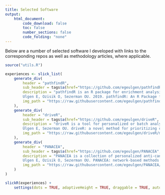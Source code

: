 ```yaml
---
title: Selected Software
output:
    html_document:
        code_download: false
        toc: false
        number_sections: false
        code_folding: "none"
---
```


Below are a number of selected software I developed with links to the corresponding repos as well as methodology articles, where applicable.

```r
source("utils.R")
```

```r
experiences <- slick_list(
    generate_div(
        header = "pathfindR",
        sub_header = tags$a(href="https://github.com/egeulgen/pathfindR", "https://github.com/egeulgen/pathfindR"),
        description = "pathfindR is an R package for enrichment analysis via active subnetworks. The package also offers functionality to cluster the enriched terms and identify representative terms in each cluster, score the enriched terms per sample, and visualize analysis results. As of the latest version, the package also allows comparison of two pathfindR results.
        Ulgen E, Ozisik O, Sezerman OU. 2019. pathfindR: An R Package for Comprehensive Identification of Enriched Pathways in Omics Data Through Active Subnetworks. Front. Genet. https://doi.org/10.3389/fgene.2019.00858",
        img_path = "https://raw.githubusercontent.com/egeulgen/pathfindR/master/inst/extdata/logo.png"
    ),
    generate_div(
        header = "driveR",
        sub_header = tags$a(href="https://github.com/egeulgen/driveR", "https://github.com/egeulgen/driveR"),
        description = "driveR is a tool for personalized or batch analysis of genomics data for driver gene prioritization by combining genomics information and prior biological knowledge. As features, driveR uses coding impact metaprediction scores, non-coding impact scores, somatic copy number alteration scores, hotspot gene/double-hit gene condition, ‘phenolyzer’ gene scores and memberships to cancer-related KEGG pathways. It uses these features to estimate cancer-type-specific probabilities for each gene of being a cancer driver using the related task of a multi-task learning classification model.
        Ülgen E, Sezerman OU. driveR: a novel method for prioritizing cancer driver genes using somatic genomics data. BMC Bioinformatics. 2021 May 24;22(1):263.https://doi.org/10.1186/s12859-021-04203-7",
        img_path = "https://raw.githubusercontent.com/egeulgen/driveR/master/inst/extdata/driveR_logo.png"
    ),
    generate_div(
        header = "PANACEA",
        sub_header = tags$a(href="https://github.com/egeulgen/PANACEA", "https://github.com/egeulgen/PANACEA"),
        description = "PANACEA is a collection of personalized anti-cancer drug prioritization approaches utilizing network methods. The methods utilize personalized “driverness” scores from driveR to rank drugs, mapping these onto a protein-protein interaction network. The “distance-based” method scores each drug based on these scores and distances between drugs and genes to rank given drugs. The “RWR” method propagates these scores via a random-walk with restart framework to rank the drugs.
        Ulgen E, Ozisik O, Sezerman OU. PANACEA: network-based methods for pharmacotherapy prioritization in personalized oncology. Bioinformatics. 2023 Jan 1;39(1):btad022. https://doi.org/10.1093/bioinformatics/btad022",
        img_path = "https://raw.githubusercontent.com/egeulgen/PANACEA/master/inst/extdata/PANACEA_logo.png"
    )
)

slickR(experiences) + 
    settings(dots = TRUE, adaptiveHeight = TRUE, draggable = TRUE, autoplay = TRUE, autoplaySpeed = 3000)
```
